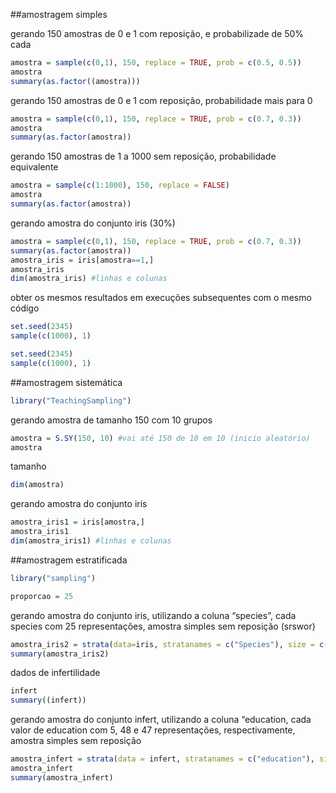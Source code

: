 ##amostragem simples

gerando 150 amostras de 0 e 1 com reposição, e probabilizade de 50% cada
```{r}
amostra = sample(c(0,1), 150, replace = TRUE, prob = c(0.5, 0.5))
amostra
summary(as.factor((amostra)))
```
gerando 150 amostras de 0 e 1 com reposição, probabilidade mais para 0 
```{r}
amostra = sample(c(0,1), 150, replace = TRUE, prob = c(0.7, 0.3))
amostra
summary(as.factor(amostra))
```
gerando 150 amostras de 1 a 1000 sem reposição, probabilidade equivalente 
```{r}
amostra = sample(c(1:1000), 150, replace = FALSE)
amostra
summary(as.factor(amostra))
```
gerando amostra do conjunto iris (30%)
```{r}
amostra = sample(c(0,1), 150, replace = TRUE, prob = c(0.7, 0.3))
summary(as.factor(amostra))
amostra_iris = iris[amostra==1,]
amostra_iris
dim(amostra_iris) #linhas e colunas
```
obter os mesmos resultados em execuções subsequentes com o mesmo código
```{r}
set.seed(2345)
sample(c(1000), 1)
```
```{r}
set.seed(2345)
sample(c(1000), 1)
```


##amostragem sistemática

```{r}
library("TeachingSampling")
```
gerando amostra de tamanho 150 com 10 grupos
```{r}
amostra = S.SY(150, 10) #vai até 150 de 10 em 10 (inicio aleatório)
amostra
```
tamanho
```{r}
dim(amostra)
```
gerando amostra do conjunto iris
```{r}
amostra_iris1 = iris[amostra,]
amostra_iris1
dim(amostra_iris1) #linhas e colunas
```

##amostragem estratificada 

```{r}
library("sampling")
```

```{r}
proporcao = 25
```
gerando amostra do conjunto iris, utilizando a coluna "species", cada species com 25 representações, amostra simples sem reposição (srswor)
```{r}
amostra_iris2 = strata(data=iris, stratanames = c("Species"), size = c(rep(proporcao, 3)), method = "srswor")
summary(amostra_iris2)
```
dados de infertilidade
```{r}
infert
summary((infert))
```
gerando amostra do conjunto infert, utilizando a coluna "education, cada valor de education com 5, 48 e 47 representações, respectivamente, amostra simples sem reposição
```{r}
amostra_infert = strata(data = infert, stratanames = c("education"), size = c(5, 48, 47), method = "srswor")
amostra_infert
summary(amostra_infert)
```

